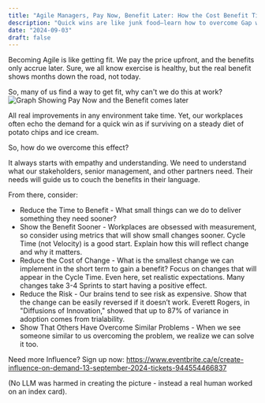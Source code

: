 ```yaml
---
title: "Agile Managers, Pay Now, Benefit Later: How the Cost Benefit Timing Gap Undermines Your Influence"
description: "Quick wins are like junk food—learn how to overcome Gap without eating more sugar"
date: "2024-09-03"
draft: false
---
```


Becoming Agile is like getting fit. We pay the price upfront, and the benefits only accrue later. Sure, we all know exercise is healthy, but the real benefit shows months down the road, not today.

So, many of us find a way to get fit, why can't we do this at work?
![Graph Showing Pay Now and the Benefit comes later](../Images/CostBenefitTimingGap.jpg)

All real improvements in any environment take time. Yet, our workplaces often echo the demand for a quick win as if surviving on a steady diet of potato chips and ice cream.

So, how do we overcome this effect?

It always starts with empathy and understanding. We need to understand what our stakeholders, senior management, and other partners need. Their needs will guide us to couch the benefits in their language.

From there, consider:

- Reduce the Time to Benefit - What small things can we do to deliver something they need sooner?
- Show the Benefit Sooner - Workplaces are obsessed with measurement, so consider using metrics that will show small changes sooner. Cycle Time (not Velocity) is a good start. Explain how this will reflect change and why it matters.
- Reduce the Cost of Change - What is the smallest change we can implement in the short term to gain a benefit? Focus on changes that will appear in the Cycle Time. Even here, set realistic expectations. Many changes take 3-4 Sprints to start having a positive effect.
- Reduce the Risk - Our brains tend to see risk as expensive. Show that the change can be easily reversed if it doesn’t work. Everett Rogers, in "Diffusions of Innovation," showed that up to 87% of variance in adoption comes from trialability.
- Show That Others Have Overcome Similar Problems - When we see someone similar to us overcoming the problem, we realize we can solve it too.

Need more Influence? Sign up now: https://www.eventbrite.ca/e/create-influence-on-demand-13-september-2024-tickets-944554466837

(No LLM was harmed in creating the picture - instead a real human worked on an index card).
